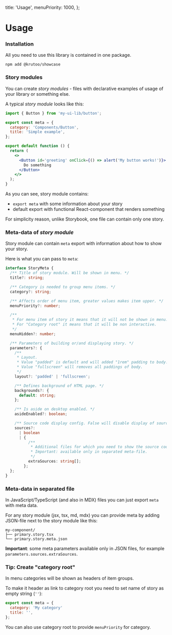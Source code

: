   title: 'Usage',
  menuPriority: 1000,
};

# Usage

### Installation

All you need to use this library is contained in one package.

```shell
npm add @krutoo/showcase
```

### Story modules

You can create _story modules_ - files with declarative examples of usage of your library or something else.

A typical _story module_ looks like this:

```jsx
import { Button } from 'my-ui-lib/button';

export const meta = {
  category: 'Components/Button',
  title: 'Simple example',
};

export default function () {
  return (
    <>
      <Button id='greeting' onClick={() => alert('My button works!')}>
        Do something
      </Button>
    </>
  );
}
```

As you can see, story module contains:

- `export meta` with some information about your story
- default export with functional React-component that renders something

For simplicity reason, unlike Storybook, one file can contain only one story.

### Meta-data of _story module_

Story module can contain `meta` export with information about how to show your story.

Here is what you can pass to `meta`:

```ts
interface StoryMeta {
  /** Title of story module. Will be shown in menu. */
  title?: string;

  /** Category is needed to group menu items. */
  category?: string;

  /** Affects order of menu item, greater values makes item upper. */
  menuPriority?: number;

  /**
   * For menu item of story it means that it will not be shown in menu.
   * For "Category root" it means that it will be non interactive.
   */
  menuHidden?: number;

  /** Parameters of building or/and displaying story. */
  parameters?: {
    /**
     * Layout.
     * Value "padded" is default and will added "1rem" padding to body.
     * Value "fullscreen" will removes all paddings of body.
     */
    layout?: 'padded' | 'fullscreen';

    /** Defines background of HTML page. */
    backgrounds?: {
      default: string;
    };

    /** Is aside on desktop enabled. */
    asideEnabled?: boolean;

    /** Source code display config. False will disable display of sources in docs page. */
    sources?:
      | boolean
      | {
          /**
           * Additional files for which you need to show the source code.
           * Important: available only in separated meta-file.
           */
          extraSources: string[];
        };
  };
}
```

### Meta-data in separated file

In JavaScript/TypeScript (and also in MDX) files you can just export `meta` with meta data.

For any story module (jsx, tsx, md, mdx) you can provide meta by adding JSON-file next to the story module like this:

```
my-component/
├── primary.story.tsx
└── primary.story.meta.json
```

**Important**: some meta parameters available only in JSON files, for example `parameters.sources.extraSources`.

### Tip: Create "category root"

In menu categories will be shown as headers of item groups.

To make it header as link to category root you need to set name of story as empty string (`''`):

```jsx
export const meta = {
  category: 'My category'
  title: '',
};
```

You can also use category root to provide `menuPriority` for category.

